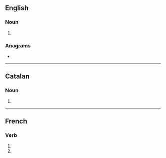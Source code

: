 ==English==

===Noun===
{{head|en|noun form}}

# {{plural of|en|capon}}

===Anagrams===
* {{anagrams|en|a=acnops|Poncas|cospan}}

----

==Catalan==

===Noun===
{{head|ca|noun form}}

# {{plural of|ca|capó}}

----

==French==

===Verb===
{{head|fr|verb form}}

# {{inflection of|fr|caper||1|p|pres|indc}}
# {{inflection of|fr|caper||1|p|impr}}